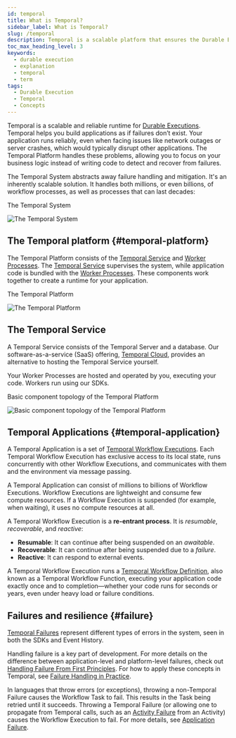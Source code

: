 ```yaml
---
id: temporal
title: What is Temporal?
sidebar_label: What is Temporal?
slug: /temporal
description: Temporal is a scalable platform that ensures the Durable Execution of application code, allowing reliable and resilient Workflow Executions even in the face of failures like network outages or server crashes.
toc_max_heading_level: 3
keywords:
  - durable execution
  - explanation
  - temporal
  - term
tags:
  - Durable Execution
  - Temporal
  - Concepts
---
```


Temporal is a scalable and reliable runtime for [Durable Executions](/durable-execution).
Temporal helps you build applications as if failures don’t exist.
Your application runs reliably, even when facing issues like network outages or server crashes, which would typically disrupt other applications.
The Temporal Platform handles these problems, allowing you to focus on your business logic instead of writing code to detect and recover from failures.

The Temporal System abstracts away failure handling and mitigation.
It's an inherently scalable solution.
It handles both millions, or even billions, of workflow processes, as well as processes that can last decades:

<div className="tdiw">
  <div className="tditw">
    <p className="tdit">The Temporal System</p>
  </div>
  <div className="tdiiw" height="740">
    <img
      className="img_ev3q"
      src="/diagrams/temporal-system-simple.svg"
      alt="The Temporal System"
    />
  </div>
</div>

## The Temporal platform {#temporal-platform}

The Temporal Platform consists of the [Temporal Service](/clusters) and [Worker Processes](/workers#worker-process).
The [Temporal Service](/clusters) supervises the system, while application code is bundled with the [Worker Processes](/workers#worker-process).
These components work together to create a runtime for your application.

<div className="tdiw">
  <div className="tditw">
    <p className="tdit">The Temporal Platform</p>
  </div>
  <div className="tdiiw" height="740">
    <img
      className="img_ev3q"
      src="/diagrams/temporal-platform-simple.svg"
      alt="The Temporal Platform"
    />
  </div>
</div>


## The Temporal Service

A Temporal Service consists of the Temporal Server and a database.
Our software-as-a-service (SaaS) offering, [Temporal Cloud](https://cloud.temporal.io), provides an alternative to hosting the Temporal Service yourself.

Your Worker Processes are hosted and operated by you, executing your code.
Workers run using our SDKs.

<div className="tdiw">
  <div className="tditw">
    <p className="tdit">Basic component topology of the Temporal Platform</p>
  </div>
  <div className="tdiiw" height="1121">
    <img
      className="img_ev3q"
      src="/diagrams/temporal-platform-component-topology.svg"
      alt="Basic component topology of the Temporal Platform"
    />
  </div>
</div>

## Temporal Applications {#temporal-application}

A Temporal Application is a set of [Temporal Workflow Executions](/workflows#workflow-execution).
Each Temporal Workflow Execution has exclusive access to its local state, runs concurrently with other Workflow Executions, and communicates with them and the environment via message passing.

A Temporal Application can consist of millions to billions of Workflow Executions.
Workflow Executions are lightweight and consume few compute resources.
If a Workflow Execution is suspended (for example, when waiting), it uses no compute resources at all.

A Temporal Workflow Execution is a **re-entrant process**.
It is *resumable*, *recoverable*, and *reactive*:

- **Resumable**: It can continue after being suspended on an _awaitable_.
- **Recoverable**: It can continue after being suspended due to a _failure_.
- **Reactive**: It can respond to external events.

A Temporal Workflow Execution runs a [Temporal Workflow Definition](/workflows#workflow-definition), also known as a Temporal Workflow Function, executing your application code exactly once and to completion—whether your code runs for seconds or years, even under heavy load or failure conditions.

## Failures and resilience {#failure}

[Temporal Failures](/references/failures) represent different types of errors in the system, seen in both the SDKs and Event History.

Handling failure is a key part of development.
For more details on the difference between application-level and platform-level failures, check out [Handling Failure From First Principles](https://dominik-tornow.medium.com/handling-failures-from-first-principles-1ed976b1b869).
For how to apply these concepts in Temporal, see [Failure Handling in Practice](https://temporal.io/blog/failure-handling-in-practice).

In languages that throw errors (or exceptions), throwing a non-Temporal Failure causes the Workflow Task to fail.
This results in the Task being retried until it succeeds.
Throwing a Temporal Failure (or allowing one to propagate from Temporal calls, such as an [Activity Failure](/references/failures#activity-failure) from an Activity) causes the Workflow Execution to fail.
For more details, see [Application Failure](/references/failures#application-failure).
